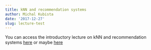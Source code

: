 ```yaml
---
title: kNN and recommendation systems
author: Michal Kubista
date: '2017-12-27'
slug: lecture-test
---
```


You can access the introductory lecture on kNN and recommendation systems [here](/lectures/knn/lecture3.html)
or maybe [here](lecture3.html)